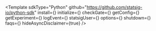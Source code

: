 

<Template
  sdkType="Python"
  github="https://github.com/statsig-io/python-sdk"
  install={<Install />}
  initialize={<Initialize />}
  checkGate={<CheckGate />}
  getConfig={<GetConfig />}
  getExperiment={<GetExperiment />}
  logEvent={<LogEvent />}
  statsigUser={<StatsigUser />}
  options={<Options />}
  shutdown={<Shutdown />}
  faqs={<FAQs />}
  hideAsyncDisclaimer={true}
/>
